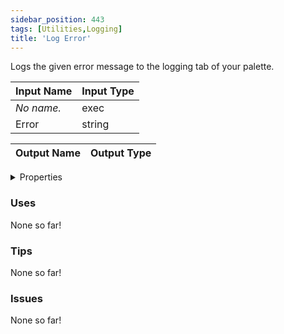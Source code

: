 ```yaml
---
sidebar_position: 443
tags: [Utilities,Logging]
title: 'Log Error'
---
```


Logs the given error message to the logging tab of your palette.






<EsbSvg />

| Input Name | Input Type |
|-----------|-----------|
| *No name.* | exec |
| Error | string |

| Output Name | Output Type |
|-----------|-----------|


<details>
  <summary>Properties</summary>
  <div>
    <div>
    <table>
      <thead>
        <tr>
          <th>Is beta required?</th>
          <th>❌</th>
        </tr>
        <tr>
          <th>Is this chip a trolling risk?</th>
          <th>❌</th>
        </tr>
        <tr>
          <th>Is this chip a role assignment risk?</th>
          <th>❌</th>
        </tr>
        <tr>
          <th>Chip UUID</th>
          <th>5aadca49-47b3-423e-b536-6b41b0acbfde</th>
        </tr>
      </thead>
    </table>
    </div>
  </div>
</details>

### Uses

None so far!

### Tips

None so far!

### Issues

None so far!